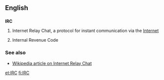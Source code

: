 ==English==

==={{initialism}}===
'''IRC'''

# {{internet}} Internet Relay Chat, a protocol for instant communication via the [[Internet]]
# {{US}} {{law}} Internal Revenue Code

===See also===
* [[w:IRC|Wikipedia article on Internet Relay Chat]]
[[et:IRC]]
[[fi:IRC]]